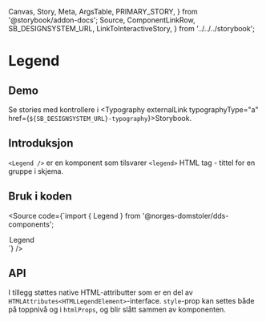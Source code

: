   Canvas,
  Story,
  Meta,
  ArgsTable,
  PRIMARY_STORY,
} from '@storybook/addon-docs';
  Source,
  ComponentLinkRow,
  SB_DESIGNSYSTEM_URL,
  LinkToInteractiveStory,
} from '../../../storybook';

<Meta title="Design system/Typography/Legend/API" component={Legend} />

# Legend

<ComponentLinkRow
  docsHref="https://design.domstol.no/987b33f71/p/3718e2-typography"
  githubHref="https://github.com/domstolene/designsystem/tree/master/components/src/components/Typography/Legend"
/>

## Demo

<Canvas>
  <Story id="design-system-typography-legend--default" />
</Canvas>

Se stories med kontrollere i <Typography externalLink typographyType="a" href={`${SB_DESIGNSYSTEM_URL}-typography`}>Storybook</Typography>.

## Introduksjon

`<Legend />` er en komponent som tilsvarer `<legend>` HTML tag - tittel for en gruppe i skjema.

## Bruk i koden

<Source code={`import { Legend } from '@norges-domstoler/dds-components';

<Legend>Legend</Legend>`} />

## API

<ArgsTable story={PRIMARY_STORY} />

I tillegg støttes native HTML-attributter som er en del av
`HTMLAttributes<HTMLLegendElement>`-interface.
`style`-prop kan settes både på toppnivå og i `htmlProps`, og blir slått
sammen av komponenten.

